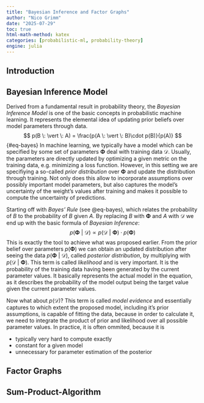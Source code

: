 ```yaml
---
title: "Bayesian Inference and Factor Graphs"
author: "Nico Grimm"
date: "2025-07-29"
toc: true
html-math-method: katex
categories: [probabilistic-ml, probability-theory]
engine: julia
---
```

## Introduction

## Bayesian Inference Model
Derived from a fundamental result in probability theory, the *Bayesian Inference Model* is one of the basic concepts in probabilistic machine learning. It represents the elemental idea of updating prior beliefs over model parameters through data.
$$ p(B \: \vert \: A) = \frac{p(A \: \vert \: B)\cdot p(B)}{p(A)} $$ {#eq-bayes}
In machine learning, we typically have a model which can be specified by some set of parameters $\mathbf{\Phi}$ deal with training data $\mathcal{D}$. Usually, the parameters are directly updated by optimizing a given metric on the training data, e.g. minimizing a loss function. However, in this setting we are specifiying a so-called *prior distribution* over $\mathbf{\Phi}$ and update the distribution through training. Not only does this allow to incorporate assumptions over possibly important model parameters, but also captures the model's uncertainty of the weight's values after training and makes it possible to compute the uncertainty of predictions.

Starting off with *Bayes' Rule* (see @eq-bayes), which relates the probability of $B$ to the probability of $B$ given $A$. By replacing $B$ with $\mathbf{\Phi}$ and $A$ with $\mathcal{D}$ we end up with the basic formula of *Bayesian Inference*:
$$p(\mathbf{\Phi} \: \vert \: \mathcal{D}) \propto p(\mathcal{D} \: \vert \: \mathbf{\Phi}) \cdot p(\mathbf{\Phi})$$
This is exactly the tool to achieve what was proposed earlier. From the prior belief over parameters $p(\mathbf{\Phi})$ we can obtain an updated distribution after seeing the data $p(\mathbf{\Phi} \: \vert \: \mathcal{D})$, called *posterior distribution*, by multiplying with $p(\mathcal{D} \: \vert \: \mathbf{\Phi})$. This term is called *likelihood* and is very important. It is the probability of the training data having been generated by the current parameter values. It basically represents the actual model in the equation, as it describes the probability of the model output being the target value given the current parameter values. 

Now what about $p(\mathcal{D})$? This term is called *model evidence* and essentially captures to which extent the proposed model, including it's prior assumptions, is capable of fitting the data, because in order to calculate it, we need to integrate the product of prior and likelihood over all possible parameter values. In practice, it is often ommited, because it is

* typically very hard to compute exactly
* constant for a given model
* unnecessary for parameter estimation of the posterior

## Factor Graphs

## Sum-Product-Algorithm
